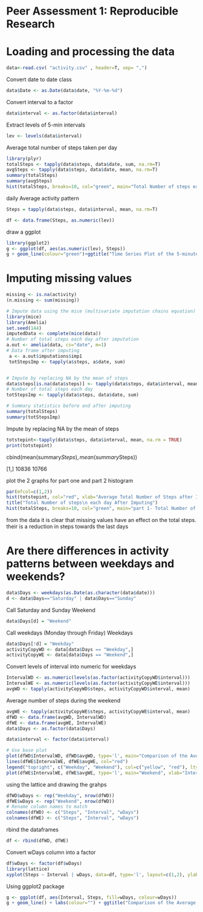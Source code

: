 Peer Assessment 1: Reproducible Research 
========================================================
Loading and processing the data
=================

```r
data<-read.csv( "activity.csv" , header=T, sep= ",")
```
Convert date to date class

```r
data$Date <- as.Date(data$date, "%Y-%m-%d")
```
Convert interval to a factor

```r
data$interval <- as.factor(data$interval)
```

Extract levels of 5-min intervals
```r
lev <- levels(data$interval)
```
Average total number of steps taken per day
```r
library(plyr)
totalSteps <- tapply(data$steps, data$date, sum, na.rm=T)
avgSteps <- tapply(data$steps, data$date, mean, na.rm=T)
summary(totalSteps)
summary(avgSteps)
hist(totalSteps, breaks=10, col="green", main="Total Number of steps each day", xlab="Average Steps per day")
```
daily Average  activity pattern
```r
Steps = tapply(data$steps, data$interval, mean, na.rm=T)
```

```r
df <- data.frame(Steps, as.numeric(lev))
```
draw a ggplot
```r
library(ggplot2)
g <- ggplot(df, aes(as.numeric(lev), Steps))
g + geom_line(colour="green")+ggtitle("Time Series Plot of the 5-minute Interval\n and the Average Number of Steps,\n Taken across all Days") + ylab("Average Number of Steps")
```
Imputing missing values
======================
```r

missing <- is.na(activity)
(n.missing <- sum(missing))

# Impute data using the mice (multivariate imputation chains equation)
library(mice)
library(Amelia)
set.seed(144)
imputedData <- complete(mice(data))
# Number of total steps each day after imputation
a.out <- amelia(data, cs="date", m=1)
# Data frame after imputing
 a <- a.out$imputations$imp1
 totStepsImp <- tapply(a$steps, a$date, sum)


# Impute by replacing NA by the mean of steps
data$steps[is.na(data$steps)] <- tapply(data$steps, data$interval, mean, na.rm = TRUE)
# Number of total steps each day
totStepsImp <- tapply(data$steps, data$date, sum)

# Summary statistics before and after imputing
summary(totalSteps)
summary(totStepsImp)
```

Impute by replacing NA by the mean of steps
```r
totstepint<-tapply(data$steps, data$interval, mean, na.rm = TRUE)
print(totstepint)
```
 
 cbind(mean(summary$Steps), mean(summary$Steps))
 
 [1,] 10836 10766
 
 plot the 2 graphs for part one and part 2 histogram
 
```r
par(mfcol=c(1,2))
hist(totstepint, col="red", xlab="Average Total Number of Steps after Imputing", main="", breaks=10)
title("Total Number of steps\n each day After Imputing")
hist(totalSteps, breaks=10, col="green", main="part 1- Total Number of steps each day before imputing", xlab="Average Steps per day")
```

from the data it is clear that missing values have an effect on the total steps. their is a reduction in steps towards the last days


Are there differences in activity patterns between weekdays and weekends?
=========================================================================

```r
data$Days <- weekdays(as.Date(as.character(data$date)))
d <- data$Days=="Saturday" | data$Days=="Sunday"
```
Call Saturday and Sunday Weekend
```r
data$Days[d] = "Weekend"
```
Call weekdays (Monday through Friday) Weekdays
```r
data$Days[!d] = "Weekday" 
activityCopyWD <- data[data$Days == "Weekday",]
activityCopyWE <- data[data$Days == "Weekend",]
```
Convert levels of interval into numeric for weekdays
```r
IntervalWD <- as.numeric(levels(as.factor(activityCopyWD$interval)))
IntervalWE <- as.numeric(levels(as.factor(activityCopyWE$interval)))
avgWD <- tapply(activityCopyWD$steps, activityCopyWD$interval, mean)
```
Average number of steps during the weekend
```r
avgWE <- tapply(activityCopyWE$steps, activityCopyWE$interval, mean)
dfWD <- data.frame(avgWD, IntervalWD)
dfWE <- data.frame(avgWE, IntervalWE)
data$Days <- as.factor(data$Days)

data$interval <- factor(data$interval)
```

```r
# Use base plot
plot(dfWD$IntervalWD, dfWD$avgWD, type='l', main="Comparison of the Average Number of Steps\n between Weekdays and the Weekend", xlab="Interval", ylab="Number of Steps")
lines(dfWE$IntervalWE, dfWE$avgWE, col="red")
legend("topright", c("Weekday", "Weekend"), col=c("yellow", "red"), lty=1)
plot(dfWE$IntervalWE, dfWE$avgWE, type='l', main="Weekend", xlab="Interval", ylab="Number of Steps")
```

using the lattice and drawing the grahps

```r

dfWD$wDays <- rep("Weekday", nrow(dfWD))
dfWE$wDays <- rep("Weekend", nrow(dfWD))
# Rename column names to match
colnames(dfWD) <- c("Steps", "Interval", "wDays")
colnames(dfWE) <- c("Steps", "Interval", "wDays")
```
rbind the dataframes
```r
df <- rbind(dfWD, dfWE)
```
Convert wDays column into a factor
```r
df$wDays <- factor(df$wDays)
library(lattice)
xyplot(Steps ~ Interval | wDays, data=df, type='l', layout=c(1,2), ylab="Average Number of Steps")
```
 Using ggplot2 package
```r
g <- ggplot(df, aes(Interval, Steps, fill=wDays, colour=wDays))
g + geom_line() + labs(colour="") + ggtitle("Comparison of the Average Number of Steps\n between Weekdays and Weekend") + ylab("Average Number of Steps")
```


 
 
 
